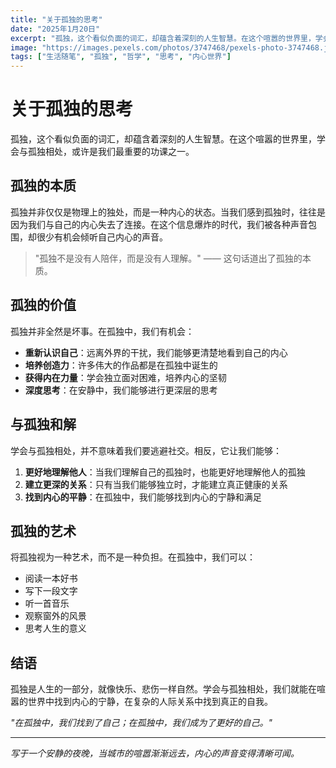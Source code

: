 ```yaml
---
title: "关于孤独的思考"
date: "2025年1月20日"
excerpt: "孤独，这个看似负面的词汇，却蕴含着深刻的人生智慧。在这个喧嚣的世界里，学会与孤独相处，或许是我们最重要的功课之一..."
image: "https://images.pexels.com/photos/3747468/pexels-photo-3747468.jpeg?auto=compress&cs=tinysrgb&w=1260&h=750&dpr=1"
tags: ["生活随笔", "孤独", "哲学", "思考", "内心世界"]
---
```


# 关于孤独的思考

孤独，这个看似负面的词汇，却蕴含着深刻的人生智慧。在这个喧嚣的世界里，学会与孤独相处，或许是我们最重要的功课之一。

## 孤独的本质

孤独并非仅仅是物理上的独处，而是一种内心的状态。当我们感到孤独时，往往是因为我们与自己的内心失去了连接。在这个信息爆炸的时代，我们被各种声音包围，却很少有机会倾听自己内心的声音。

> "孤独不是没有人陪伴，而是没有人理解。" —— 这句话道出了孤独的本质。

## 孤独的价值

孤独并非全然是坏事。在孤独中，我们有机会：

- **重新认识自己**：远离外界的干扰，我们能够更清楚地看到自己的内心
- **培养创造力**：许多伟大的作品都是在孤独中诞生的
- **获得内在力量**：学会独立面对困难，培养内心的坚韧
- **深度思考**：在安静中，我们能够进行更深层的思考

## 与孤独和解

学会与孤独相处，并不意味着我们要逃避社交。相反，它让我们能够：

1. **更好地理解他人**：当我们理解自己的孤独时，也能更好地理解他人的孤独
2. **建立更深的关系**：只有当我们能够独立时，才能建立真正健康的关系
3. **找到内心的平静**：在孤独中，我们能够找到内心的宁静和满足

## 孤独的艺术

将孤独视为一种艺术，而不是一种负担。在孤独中，我们可以：

- 阅读一本好书
- 写下一段文字
- 听一首音乐
- 观察窗外的风景
- 思考人生的意义

## 结语

孤独是人生的一部分，就像快乐、悲伤一样自然。学会与孤独相处，我们就能在喧嚣的世界中找到内心的宁静，在复杂的人际关系中找到真正的自我。

*"在孤独中，我们找到了自己；在孤独中，我们成为了更好的自己。"*

---

*写于一个安静的夜晚，当城市的喧嚣渐渐远去，内心的声音变得清晰可闻。* 